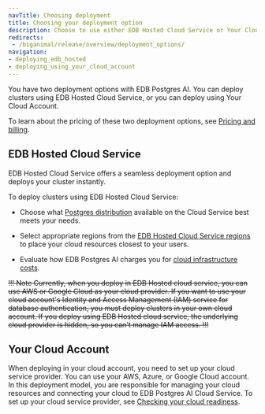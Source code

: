 ```yaml
---
navTitle: Choosing deployment
title: Choosing your deployment option
description: Choose to use either EDB Hosted Cloud Service or Your Cloud Account.
redirects: 
 - /biganimal/release/overview/deployment_options/
navigation:
- deploying_edb_hosted
- deploying_using_your_cloud_account
---
```


You have two deployment options with EDB Postgres AI. You can deploy clusters using EDB Hosted Cloud Service, or you can deploy using Your Cloud Account.

To learn about the pricing of these two deployment options, see [Pricing and billing](/biganimal/latest/pricing_and_billing/).

## EDB Hosted Cloud Service

EDB Hosted Cloud Service offers a seamless deployment option and deploys your cluster instantly. 

To deploy clusters using EDB Hosted Cloud Service: 

- Choose what [Postgres distribution](/biganimal/latest/planning/choosing_postgres_distro) available on the Cloud Service best meets your needs.

- Select appropriate regions from the [EDB Hosted Cloud Service regions]() to place your cloud resources closest to your users. 

- Evaluate how EDB Postgres AI charges you for [cloud infrastructure costs](/biganimal/latest/pricing_and_billing/#biganimals-cloud-account).


~~!!! Note
Currently, when you deploy in EDB Hosted cloud service, you can use AWS or Google Cloud as your cloud provider. If you want to use your cloud account's Identity and Access Management (IAM) service for database authentication, you must deploy clusters in your own cloud account. If you deploy using EDB Hosted cloud service, the underlying cloud provider is hidden, so you can't manage IAM access.
!!!~~

## Your Cloud Account

When deploying in your cloud account, you need to set up your cloud service provider. You can use your AWS, Azure, or Google Cloud account. In this deployment model, you are responsible for managing your cloud resources and connecting your cloud to EDB Postgres AI Cloud Service. To set up your cloud service provider, see [Checking your cloud readiness](/biganimal/latest/getting_started/preparing_cloud_account/). 



